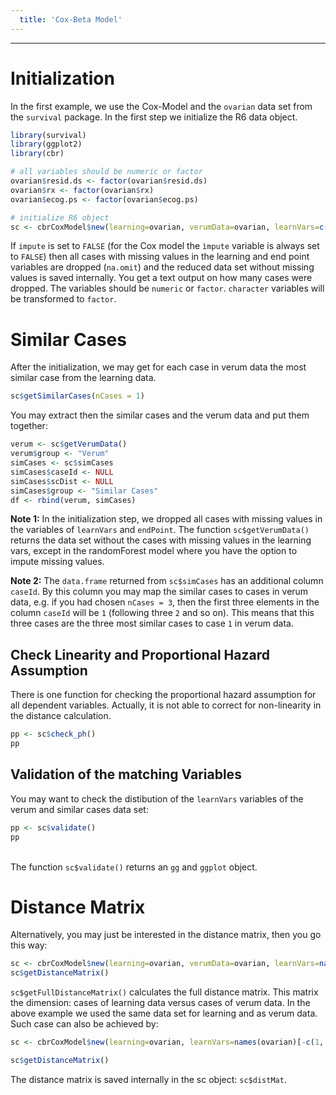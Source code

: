 ```yaml
---
  title: 'Cox-Beta Model'
---
```

  
---

# Initialization 

In the first example, we use the Cox-Model and the `ovarian` data set from the 
`survival` package. In the first step we initialize the R6 data object. 

```r
library(survival)
library(ggplot2)
library(cbr)

# all variables should be numeric or factor
ovarian$resid.ds <- factor(ovarian$resid.ds)
ovarian$rx <- factor(ovarian$rx)
ovarian$ecog.ps <- factor(ovarian$ecog.ps)

# initialize R6 object
sc <- cbrCoxModel$new(learning=ovarian, verumData=ovarian, learnVars=c("age", "resid.ds", "rx", "ecog.ps"), endPoint=c("futime", "fustat"), impute=F)
```
If `impute` is set to `FALSE` (for the Cox model the `ìmpute` variable is always set to `FALSE`) then all cases with missing values in the learning and end point variables are dropped (`na.omit`) and the reduced data set without missing values is saved internally. You get a text output on how many cases were dropped. The variables should be `numeric` or `factor`. `character` variables will be transformed to `factor`.


# Similar Cases 

After the initialization, we may get for each case in verum data the most similar case from the learning data. 
```r
sc$getSimilarCases(nCases = 1)
```
You may extract then the similar cases and the verum data and put them together:
```r
verum <- sc$getVerumData()
verum$group <- "Verum"
simCases <- sc$simCases
simCases$caseId <- NULL
simCases$scDist <- NULL
simCases$group <- "Similar Cases"
df <- rbind(verum, simCases)
```
**Note 1:** In the initialization step, we dropped all cases with missing values in the variables of ` learnVars` and ` endPoint`. The function `sc$getVerumData()` returns the data set without the cases with missing values in the learning vars, except in the randomForest model where you have the option to impute missing values.

**Note 2:** The ` data.frame` returned from ` sc$simCases` has an additional column `caseId`. By this column you may map the similar cases to cases in verum data, e.g. if you had chosen ` nCases = 3`, then the first three elements in the column `caseId` will be ` 1` (following three ` 2` and so on). This means that this three cases are the three most similar cases to case ` 1` in verum data.

## Check Linearity and Proportional Hazard Assumption

There is one function for checking the proportional hazard assumption for all dependent variables. Actually, it is not able to correct for non-linearity in the distance calculation.

```r
pp <- sc$check_ph()
pp
```

## Validation of the matching Variables

You may want to check the distibution of the ` learnVars` variables of the verum and similar cases data set:
```r
pp <- sc$validate()
pp
```
<br>
The function ` sc$validate()` returns an ` gg` and ` ggplot` object. 


# Distance Matrix

Alternatively, you may just be interested in the distance matrix, then you go this way:

```r
sc <- cbrCoxModel$new(learning=ovarian, verumData=ovarian, learnVars=names(ovarian)[-c(1, 2)], endPoint=c("futime", "fustat"), impute=F)
sc$getDistanceMatrix()
```
` sc$getFullDistanceMatrix()` calculates the full distance matrix. This matrix the dimension: cases of learning data versus cases of verum data. In the above example we used the same data set for learning and as verum data. Such case can also be achieved by:
```r
sc <- cbrCoxModel$new(learning=ovarian, learnVars=names(ovarian)[-c(1, 2)], endPoint=c("futime", "fustat"), impute=F)

sc$getDistanceMatrix()
```
The distance matrix is saved internally in the sc object: ` sc$distMat`.

<br>
